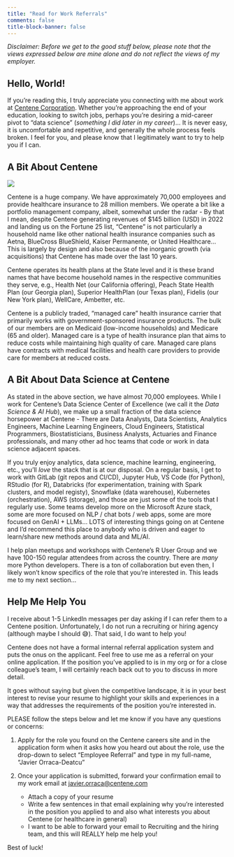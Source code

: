 ```yaml
---
title: "Read for Work Referrals"
comments: false
title-block-banner: false
---
```


_Disclaimer: Before we get to the good stuff below, please note that the views expressed below are mine alone and do not reflect the views of my employer._

## Hello, World!

If you're reading this, I truly appreciate you connecting with me about work at [Centene Corporation](https://www.centene.com/). Whether you're approaching the end of your education, looking to switch jobs, perhaps you're desiring a mid-career pivot to "data science" (_something I did later in my career_)... It is never easy, it is uncomfortable and repetitive, and generally the whole process feels broken. I feel for you, and please know that I legitimately want to try to help you if I can.

## A Bit About Centene

![](./images/work_logo.png)

Centene is a huge company. We have approximately 70,000 employees and provide healthcare insurance to 28 million members. We operate a bit like a portfolio management company, albeit, somewhat under the radar - By that I mean, despite Centene generating revenues of $145 billion (USD) in 2022 and landing us on the Fortune 25 list, "Centene" is not particularly a household name like other national health insurance companies such as Aetna, BlueCross BlueShield, Kaiser Permanente, or United Healthcare... This is largely by design and also because of the inorganic growth (via acquisitions) that Centene has made over the last 10 years. 

Centene operates its health plans at the State level and it is these brand names that have become household names in the respective communities they serve, e.g., Health Net (our California offering), Peach State Health Plan (our Georgia plan), Superior HealthPlan (our Texas plan), Fidelis (our New York plan), WellCare, Ambetter, etc.

Centene is a publicly traded, "managed care" health insurance carrier that primarily works with government-sponsored insurance products. The bulk of our members are on Medicaid (low-income households) and Medicare (65 and older). Managed care is a type of health insurance plan that aims to reduce costs while maintaining high quality of care. Managed care plans have contracts with medical facilities and health care providers to provide care for members at reduced costs.

## A Bit About Data Science at Centene

As stated in the above section, we have almost 70,000 employees. While I work for Centene's Data Science Center of Excellence (we call it the _Data Science & AI Hub_), we make up a small fraction of the data science horsepower at Centene - There are Data Analysts, Data Scientists, Analytics Engineers, Machine Learning Engineers, Cloud Engineers, Statistical Programmers, Biostatisticians, Business Analysts, Actuaries and Finance professionals, and many other ad hoc teams that code or work in data science adjacent spaces.

If you truly enjoy analytics, data science, machine learning, engineering, etc., you'll _love_ the stack that is at our disposal. On a regular basis, I get to work with GitLab (git repos and CI/CD), Jupyter Hub, VS Code (for Python), RStudio (for R), Databricks (for experimentation, training with Spark clusters, and model registy), Snowflake (data warehouse), Kubernetes (orchestration), AWS (storage), and those are just some of the tools that I regularly use. Some teams develop more on the Microsoft Azure stack, some are more focused on NLP / chat bots / web apps, some are more focused on GenAI + LLMs... LOTS of interesting things going on at Centene and I'd recommend this place to anybody who is driven and eager to learn/share new methods around data and ML/AI.

I help plan meetups and workshops with Centene's R User Group and we have 100-150 regular attendees from across the country. There are _many_ more Python developers. There is a ton of collaboration but even then, I likely won't know specifics of the role that you're interested in. This leads me to my next section...

## Help Me Help You

I receive about 1-5 LinkedIn messages per day asking if I can refer them to a Centene position. Unfortunately, I do not run a recruiting or hiring agency (although maybe I should 😅). That said, I do want to help you!

Centene does not have a formal internal referral application system and puts the onus on the applicant. Feel free to use me as a referral on your online application. If the position you've applied to is in my org or for a close colleague's team, I will certainly reach back out to you to discuss in more detail.

It goes without saying but given the competitive landscape, it is in your best interest to revise your resume to highlight your skills and experiences in a way that addresses the requirements of the position you're interested in.

PLEASE follow the steps below and let me know if you have any questions or concerns:

1. Apply for the role you found on the Centene careers site and in the application form when it asks how you heard out about the role, use the drop-down to select "Employee Referral" and type in my full-name, "Javier Orraca-Deatcu"

2. Once your application is submitted, forward your confirmation email to my work email at [javier.orraca@centene.com](mailto:javier.orraca@centene.com)
    - Attach a copy of your resume
    - Write a few sentences in that email explaining why you're interested in the position you applied to and also what interests you about Centene (or healthcare in general)
    - I want to be able to forward your email to Recruiting and the hiring team, and this will REALLY help me help you!

Best of luck!
